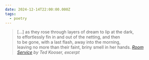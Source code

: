 ```yaml
---
date: 2024-12-14T22:00:00.000Z
tags:
  - poetry
---
```

> […] as they rose through layers of dream to lip at the dark,<br/>
> to effortlessly fin in and out of the netting, and then<br/>
> to be gone, with a last flash, away into the morning,<br/>
> leaving no more than their faint, briny smell in her hands.
> <cite><i>[Room Service](https://poems.com/poem/room-service/)</i> by Ted Kooser, excerpt</cite>
